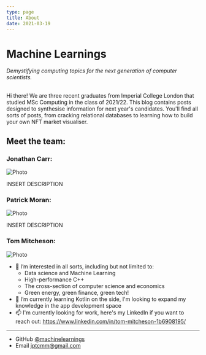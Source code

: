 ```yaml
---
type: page
title: About
date: 2021-03-19
---
```


# Machine Learnings

<em>Demystifying computing topics for the next generation of computer scientists.</em>
<br/>
<br/>

Hi there! We are three recent graduates from Imperial College London that studied MSc Computing in the class of 2021/22. This blog contains posts designed to synthesise information for next year's candidates. You'll find all sorts of posts, from cracking relational databases to learning how to build your own NFT market visualiser.


## Meet the team: 

### Jonathan Carr:

<Image
  src="/images/jonny-mug.jpg"
  alt="Photo"
  width={150}
  height={150}
  priority
  className="tom-image"
/>

INSERT DESCRIPTION

### Patrick Moran:

<Image
  src="/images/pat-mug.jpg"
  alt="Photo"
  width={150}
  height={150}
  priority
  className="tom-image"
/>

INSERT DESCRIPTION

### Tom Mitcheson: 

<Image
  src="/images/tom-mug.jpg"
  alt="Photo"
  width={150}
  height={150}
  priority
  className="tom-image"
/>

+ 👀 I’m interested in all sorts, including but not limited to:
    + Data science and Machine Learning
    + High-performance C++
    + The cross-section of computer science and economics
    + Green energy, green finance, green tech!
+ 🌱 I’m currently learning Kotlin on the side, I'm looking to expand my knowledge in the app development space
+ 📫 I'm currently looking for work, here's my LinkedIn if you want to reach out: https://www.linkedin.com/in/tom-mitcheson-1b6908195/

---

- GitHub [@machinelearnings](https://github.com/machinelearnings)
- Email jptcmm@gmail.com